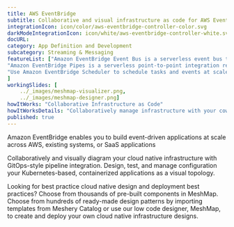 ```yaml
---
title: AWS EventBridge  
subtitle: Collaborative and visual infrastructure as code for AWS EventBridge
integrationIcon: icon/color/aws-eventbridge-controller-color.svg
darkModeIntegrationIcon: icon/white/aws-eventbridge-controller-white.svg
docURL: 
category: App Definition and Development
subcategory: Streaming & Messaging
featureList: ["Amazon EventBridge Event Bus is a serverless event bus that helps you receive, filter, transform, route, and deliver events.",
"Amazon EventBridge Pipes is a serverless point-to-point integration resource that helps you connect event producers to event consumers with optional filtering, enrichment, and transformation capabilities.",
"Use Amazon EventBridge Scheduler to schedule tasks and events at scale."
]
workingSlides: [
    ../_images/meshmap-visualizer.png,
    ../_images/meshmap-designer.png]
howItWorks: "Collaborative Infrastructure as Code"
howItWorksDetails: "Collaboratively manage infrastructure with your coworkers synchronously sharing the same designs."
published: true
---
```

<p>
    Amazon EventBridge enables you to build event-driven applications at scale across AWS, existing systems, or SaaS applications
</p>
<p>
    Collaboratively and visually diagram your cloud native infrastructure with GitOps-style pipeline integration. Design, test, and manage configuration your Kubernetes-based, containerized applications as a visual topology.
</p>
<p>
    Looking for best practice cloud native design and deployment best practices? Choose from thousands of pre-built components in MeshMap. Choose from hundreds of ready-made design patterns by importing templates from Meshery Catalog or use our low code designer, MeshMap, to create and deploy your own cloud native infrastructure designs.
</p>
